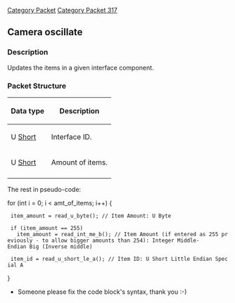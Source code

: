 [[Category Packet]]
[[Category Packet 317]]
{{packet|name=Camera oscillate|description=Updates items in an interface component.|opcode=53|type=VARIABLE_SHORT|length=N/A|revision=317}}
== Camera oscillate ==

=== Description ===
Updates the items in a given interface component.

=== Packet Structure ===


{| border=2
! Data type
! Description
|-
| U [[Data Types#Standard data types|Short]]
| Interface ID.
|-
| U [[Data Types#Standard data types|Short]]
| Amount of items.
|-
|}

The rest in pseudo-code:

for (int i = 0; i < amt_of_items; i++) {
  item_amount = read_u_byte(); // Item Amount: U Byte

  if (item_amount == 255)
    item_amount = read_int_me_b(); // Item Amount (if entered as 255 previously - to allow bigger amounts than 254): Integer Middle-Endian Big (Inverse middle)
  
  item_id = read_u_short_le_a(); // Item ID: U Short Little Endian Special A
}

* Someone please fix the code block's syntax, thank you :-)
